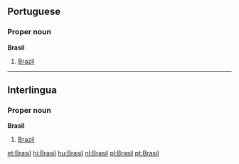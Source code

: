 ==Portuguese==
===Proper noun===
'''Brasil'''
# [[Brazil]]

----

==Interlingua==
===Proper noun===
'''Brasil'''
# [[Brazil]]

[[et:Brasil]]
[[hi:Brasil]]
[[hu:Brasil]]
[[nl:Brasil]]
[[pl:Brasil]]
[[pt:Brasil]]